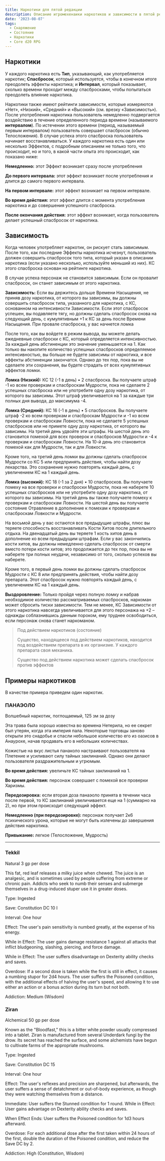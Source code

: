 ```yaml
---
title: Наркотики для пятой редакции
description: Описание игромехенаики наркотиков и зависимости в пятой редакции D&D
date: '2023-08-07'
tags:
  - Снаряжение
  - Состояние
  - Наркотики
  - Core d20 RPG
---
```


## Наркотики

У каждого наркотика есть **Тип**, указывающий, как употребляется наркотик; **Спасбросок**, который используется, чтобы в конечном итоге преодолеть эффекты наркотика; и **Интервал**, который показывает, сколько времени проходит между спасбросками, чтобы попытаться преодолеть влияние наркотика.

Наркотики также имеют рейтинги зависимости, которые измеряются «Нет», «Низкий», «Средний» и «Высокий» (см. врезку «Зависимость»). После употребления наркотика пользователь немедленно подвергается воздействию в течение определенного периода времени (называемого **интервалом**). По истечении этого времени (период, называемый первым интервалом) пользователь совершает спасбросок (обычно Телосложения). В случае успеха этого спасброска пользователь начинает восстанавливаться. У каждого наркотика есть один или несколько Эффектов, с подробным описанием не только того, что происходит, но и того, в какой части опыта это происходит, как показано ниже:

**Немедленно:** этот Эффект возникает сразу после употребления

**До первого интервала:** этот эффект возникает после употребления и длится до самого первого интервала.

**На первом интервале:** этот эффект возникает на первом интервале.

**Во время действия:** этот эффект длится с момента употребления наркотика и до совершения успешного спасброска.

**После окончания действия:** этот эффект возникает, когда пользователь делает успешный спасбросок от наркотика.

## Зависимость

Когда человек употребляет наркотик, он рискует стать зависимым. После того, как последние Эффекты наркотика исчезнут, пользователь должен совершить спасбросок того типа, который указан в описании наркотика (если указано несколько, используйте меньший из них). КС этого спасброска основан на рейтинге наркотика.

В случае успеха персонаж не становится зависимым. Если он провалит спасбросок, он станет зависимым от этого наркотика.

**Зависимость:** Если вы держитесь дольше Времени Насыщения, не приняв дозу наркотика, от которого вы зависимы, вы должны совершить спасбросок типа, указанного для наркотика, с КС, основанном на интенсивности Зависимости. Если этот спасбросок успешен, вы подавляете тягу, но должны сделать спасбросок снова на следующий день, с кумулятивным +1 к КС за день после Времени Насыщения. При провале спасброска, у вас начнется ломка

После того, как вы войдете в режим вывода, вы можете делать ежедневные спасброски с КС, который определяется интенсивностью. За каждый день абстиненции это значение уменьшается на 1. Как только вы накопите количество успешных спасбросков определяемое интенсивностью, вы больше не будете зависимы от наркотика, и все эффекты абстиненции закончатся. Однако до тех пор, пока вы не сделаете эти сохранения, вы будете страдать от всех кумулятивных эффектов ломки.

**Ломка (Низкий):** КС 12 (-1 в день) • 2 спасброска. Вы получаете штраф -1 ко всем проверкам и спасброскам Мудрости, пока не сделаете 2 успешных спасброска или не употребите одну дозу наркотика, от которого вы зависимы. Этот штраф увеличивается на 1 за каждые три полных дня вывода, до максимума -4.

**Ломка (Средний):** КС 16 (-1 в день) • 5 спасбросков. Вы получаете штраф -2 ко всем проверкам и спасброскам Мудрости и -1 ко всем проверкам и спасброскам Ловкости, пока не сделаете 5 успешных спасбросков или не примете одну дозу наркотика, от которого вы зависимы. На третий день удвойте эти штрафы. На шестой день это становится помехой для всех проверок и спасбросков Мудрости и -4 к проверкам и спасброскам Ловкости. На 10-й день это становится помехой как для Мудрости, так и для Ловкости.

Кроме того, на третий день ломки вы должны сделать спасбросок Мудрости со КС 5 или предпринять действия, чтобы найти дозу лекарства. Это сохранение нужно повторять каждый день, с увеличением КС на 1 каждый день.

**Ломка (высокий):** КС 18 (-1 за 2 дня) • 10 спасбросков. Вы получаете помеху на все проверки и спасброски Мудрости, пока не наберете 10 успешных спасбросков или не употребите одну дозу наркотика, от которого вы зависимы. На третий день вы также получаете помеху к проверкам и спасброскам Ловкости. На шестой день вы получаете состояние Отравление в дополнение к помехам к проверкам и спасброскам Ловкости и Мудрости.

На восьмой день у вас остаются все предыдущие штрафы, плюс вы теряете способность восстанавливать Кости Хитов после длительного отдыха. На двенадцатый день вы теряете 1 кость хитов день в дополнение ко всем предыдущим штрафам. Если у вас закончились кости хитов, вы должны немедленно сделать спасбросок от смерти вместо потери кости хитов; это продолжается до тех пор, пока вы не наберете три полных неудачи, независимо от того, сколько успехов вы наберете.

Кроме того, в первый день ломки вы должны сделать спасбросок Мудрости с КС 8 или предпринять действия, чтобы найти дозу препарата. Этот спасбросок нужно повторять каждый день, с увеличением КС на 1 каждый день.

**Выздоровление:** Только пройдя через полную ломку и набрав необходимое количество рассматриваемых спасбросков, наркоман может сбросить тиски зависимости. Тем не менее, КС Зависимости от этого наркотика навсегда увеличивается для этого персонажа на +2 – однажды соблазнившись данным пороком, ему труднее освободиться, если персонаж снова станет наркоманом.

> Под действием наркотиков (состояние)
>
> Существо, находящееся под действием наркотиков, находится под воздействием препарата в их организме. У каждого препарата своя механика.
>
> Существо под действием наркотика может сделать спасбросок против эффектов

## Примеры наркотиков

В качестве примера приведем один наркотик.

### ПАНАЭОЛО

Волшебный наркотик, поглощаемый, 125 зм за дозу

Эта трава была хорошо известна во времена Нетерила, но ее секрет был утерян, когда эта империя пала. Некоторые торговцы заново открыли это снадобье и спасли небольшое количество его из оазисов в Анаурохе, начав продавать его в небольших количествах.

Кожистые на вкус листья панаколо настраивают пользователя на Плетение и усиливают силу тайных заклинаний. Однако они делают пользователя раздражительным и угрюмым.

**Во время действия:** увеличьте КС тайных заклинаний на 1.

**Во время действия:** персонаж совершает с помехой все проверки Харизмы.

**Передозировка:** если вторая доза панаэоло принята в течении часа после первой, то КС заклинаний увеличивается еще на 1 (суммарно на 2), но при этом происходит следующий эффект.

**Немедленно (при передозировке):** персонаж получает 2к6 психического урона, которые не могут быть излечены до завершения действия наркотика.

**Привыкание:** легкое (Телосложение, Мудрость)

---

### Tekkil

Natural 3 gp per dose

This fat, red leaf releases a milky juice when chewed. The juice is an analgesic, and is sometimes used by people suffering from extreme or chronic pain. Addicts who seek to numb their senses and submerge themselves in a drug-induced stuper use it in greater doses.

Type: Ingested

Save: Constitution DC 10 I

Interval: One hour

Effect: The user's pain sensitivity is numbed greatly, at the expense of his energy.

While in Effect: The user gains damage resistance 1 against all attacks that inflict bludgeoning, slashing, piercing, and force damage.

While in Effect: The user suffers disadvantage on Dexterity ability checks and saves.

Overdose: If a second dose is taken while the first is still in effect, it causes a numbing stupor for 2d4 hours. The user suffers the Poisoned condition, with the additional effects of halving the user's speed, and allowing it to use either an action or a bonus action during its turn but not both.

Addiction: Medium (Wisdom)

### Ziran

Alchemical 50 gp per dose

Known as the "Bloodfast," this is a bitter white powder usually compressed into a tablet. Ziran is manufactured from several Underdark fungi by the drow. Its secret has reached the surface, and some alchemists have begun to cultivate farms of the appropriate mushrooms.

Type: Ingested

Save: Constitution DC 15

Interval: One hour

Effect: The user's reflexes and precision are sharpened, but afterwards, the user suffers a sense of detatchment or out-of-body experience, as though they were watching themselves from a distance.

Immediate: User suffers the Stunned condition for 1 round.
While in Effect: User gains advantage on Dexterity ability checks and saves.

When Effect Ends: User suffers the Poisoned condition for 1d3 hours afterward.

Overdose: For each additional dose after the first taken within 24 hours of the first, double the duration of the Poisoned condition, and reduce the Save DC by 2.

Addiction: High (Constitution, Wisdom)

